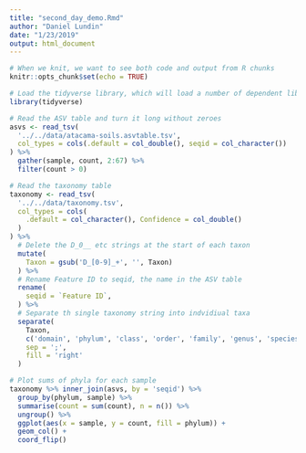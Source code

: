 ```yaml
---
title: "second_day_demo.Rmd"
author: "Daniel Lundin"
date: "1/23/2019"
output: html_document
---
```


```r
# When we knit, we want to see both code and output from R chunks
knitr::opts_chunk$set(echo = TRUE)
```

```r
# Load the tidyverse library, which will load a number of dependent libraries
library(tidyverse)
```

```r
# Read the ASV table and turn it long without zeroes
asvs <- read_tsv(
  '../../data/atacama-soils.asvtable.tsv',
  col_types = cols(.default = col_double(), seqid = col_character())
) %>%
  gather(sample, count, 2:67) %>%
  filter(count > 0)

# Read the taxonomy table
taxonomy <- read_tsv(
  '../../data/taxonomy.tsv',
  col_types = cols(
    .default = col_character(), Confidence = col_double()
  )
) %>%
  # Delete the D_0__ etc strings at the start of each taxon
  mutate(
    Taxon = gsub('D_[0-9]_+', '', Taxon)
  ) %>%
  # Rename Feature ID to seqid, the name in the ASV table
  rename(
    seqid = `Feature ID`,
  ) %>%
  # Separate th single taxonomy string into indvidiual taxa
  separate(
    Taxon, 
    c('domain', 'phylum', 'class', 'order', 'family', 'genus', 'species'), 
    sep = ';',
    fill = 'right'
  )
```

```r
# Plot sums of phyla for each sample
taxonomy %>% inner_join(asvs, by = 'seqid') %>%
  group_by(phylum, sample) %>%
  summarise(count = sum(count), n = n()) %>%
  ungroup() %>%
  ggplot(aes(x = sample, y = count, fill = phylum)) +
  geom_col() +
  coord_flip() 
```


